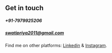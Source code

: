 ## Get in touch
##### +91-7979925206
##### swatipriya2011@gmail.com
Find me on other platforms: [Linkedin](https://www.linkedin.com/in/swati-priya) & [Instagram](https://www.instagram.com/swatipriya2011/).
